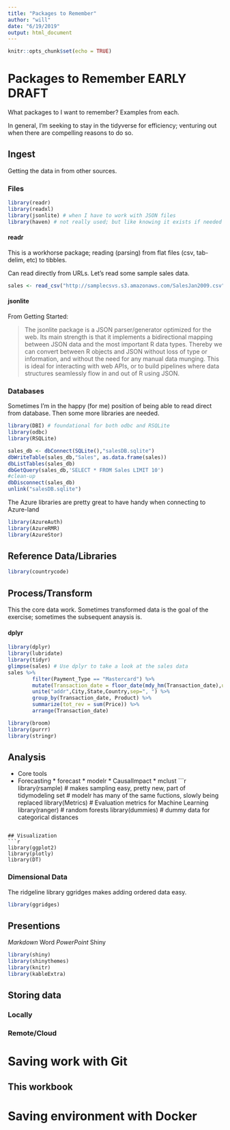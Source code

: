 ```yaml
---
title: "Packages to Remember"
author: "will"
date: "6/19/2019"
output: html_document
---
```


```r
knitr::opts_chunk$set(echo = TRUE)
```

# Packages to Remember **EARLY DRAFT**
What packages to I want to remember? Examples from each.

In general, I'm seeking to stay in the tidyverse for efficiency; venturing out when there are compelling reasons to do so.

## Ingest
Getting the data in from other sources.

### Files

```r
library(readr)
library(readxl)
library(jsonlite) # when I have to work with JSON files
library(haven) # not really used; but like knowing it exists if needed
```
#### readr
This is a workhorse package; reading (parsing) from flat files (csv, tab-delim, etc) to tibbles.

Can read directly from URLs. Let's read some sample sales data. 
```r
sales <- read_csv("http://samplecsvs.s3.amazonaws.com/SalesJan2009.csv")
```

#### jsonlite
From Getting Started:

> The jsonlite package is a JSON parser/generator optimized for the web. Its main strength is that it implements a bidirectional mapping between JSON data and the most important R data types. Thereby we can convert between R objects and JSON without loss of type or information, and without the need for any manual data munging. This is ideal for interacting with web APIs, or to build pipelines where data structures seamlessly flow in and out of R using JSON.

### Databases
Sometimes I'm in the happy (for me) position of being able to read direct from database. Then some more libraries are needed.
```r
library(DBI) # foundational for both odbc and RSQLite
library(odbc)
library(RSQLite)

sales_db <- dbConnect(SQLite(),"salesDB.sqlite")
dbWriteTable(sales_db,"Sales", as.data.frame(sales))
dbListTables(sales_db)
dbGetQuery(sales_db,'SELECT * FROM Sales LIMIT 10')
#clean-up
dbDisconnect(sales_db)
unlink("salesDB.sqlite")
```

The Azure libraries are pretty great to have handy when connecting to Azure-land
```r
library(AzureAuth)
library(AzureRMR)
library(AzureStor)
```

## Reference Data/Libraries
```r
library(countrycode)
```


## Process/Transform
This the core data work. Sometimes transformed data is the goal of the exercise; sometimes the subsequent anaysis is. 

#### dplyr
```r
library(dplyr) 
library(lubridate)
library(tidyr)
glimpse(sales) # Use dplyr to take a look at the sales data
sales %>% 
        filter(Payment_Type == "Mastercard") %>%
        mutate(Transaction_date = floor_date(mdy_hm(Transaction_date),unit="day")) %>%
        unite("addr",City,State,Country,sep=", ") %>%
        group_by(Transaction_date, Product) %>% 
        summarize(tot_rev = sum(Price)) %>%
        arrange(Transaction_date)
```

```r
library(broom)
library(purrr)
library(stringr)
```

## Analysis
 * Core tools
 * Forecasting
        * forecast
        * modelr
        * CausalImpact
        * mclust
```r
library(rsample) # makes sampling easy, pretty new, part of tidymodeling set
                 # modelr has many of the same fuctions, slowly being replaced
library(Metrics) # Evaluation metrics for Machine Learning
library(ranger)  # random forests
library(dummies) # dummy data for categorical distances

```

## Visualization
```r
library(ggplot2)
library(plotly)
library(DT)
```

### Dimensional Data
The ridgeline library ggridges makes adding ordered data easy. 
```r
library(ggridges)
```

## Presentions
*Markdown
*Word
*PowerPoint
*Shiny
```r
library(shiny)
library(shinythemes)
library(knitr)
library(kableExtra)
```

## Storing data

### Locally

### Remote/Cloud

# Saving work with Git

## This workbook

# Saving environment with Docker



